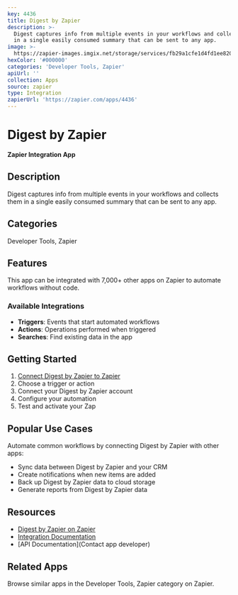 ```yaml
---
key: 4436
title: Digest by Zapier
description: >-
  Digest captures info from multiple events in your workflows and collects them
  in a single easily consumed summary that can be sent to any app.
image: >-
  https://zapier-images.imgix.net/storage/services/fb29a1cfe1d4fd1ee820ca4df91462d9.png?auto=format%2Ccompress&ixlib=python-3.0.0&q=50
hexColor: '#000000'
categories: 'Developer Tools, Zapier'
apiUrl: ''
collection: Apps
source: zapier
type: Integration
zapierUrl: 'https://zapier.com/apps/4436'
---
```

# Digest by Zapier

**Zapier Integration App**

## Description

Digest captures info from multiple events in your workflows and collects them in a single easily consumed summary that can be sent to any app.

## Categories

Developer Tools, Zapier

## Features

This app can be integrated with 7,000+ other apps on Zapier to automate workflows without code.

### Available Integrations

- **Triggers**: Events that start automated workflows
- **Actions**: Operations performed when triggered
- **Searches**: Find existing data in the app

## Getting Started

1. [Connect Digest by Zapier to Zapier](https://zapier.com/apps/4436)
2. Choose a trigger or action
3. Connect your Digest by Zapier account
4. Configure your automation
5. Test and activate your Zap

## Popular Use Cases

Automate common workflows by connecting Digest by Zapier with other apps:

- Sync data between Digest by Zapier and your CRM
- Create notifications when new items are added
- Back up Digest by Zapier data to cloud storage
- Generate reports from Digest by Zapier data

## Resources

- [Digest by Zapier on Zapier](https://zapier.com/apps/4436)
- [Integration Documentation](https://zapier.com/apps/4436/integrations)
- [API Documentation](Contact app developer)

## Related Apps

Browse similar apps in the Developer Tools, Zapier category on Zapier.
